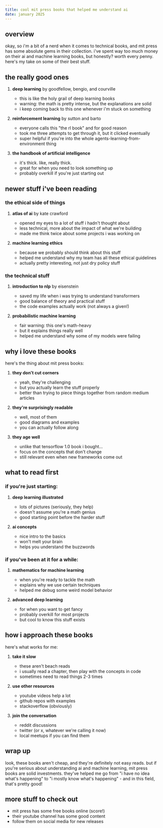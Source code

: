 ```yaml
---
title: cool mit press books that helped me understand ai
date: january 2025
---
```


## overview

okay, so i'm a bit of a nerd when it comes to technical books, and mit press has some absolute gems in their collection. i've spent way too much money on their ai and machine learning books, but honestly? worth every penny. here's my take on some of their best stuff.

## the really good ones

1. **deep learning** by goodfellow, bengio, and courville
   - this is like the holy grail of deep learning books
   - warning: the math is pretty intense, but the explanations are solid
   - i keep coming back to this one whenever i'm stuck on something

2. **reinforcement learning** by sutton and barto
   - everyone calls this "the rl book" and for good reason
   - took me three attempts to get through it, but it clicked eventually
   - super helpful if you're into the whole agents-learning-from-environment thing

3. **the handbook of artificial intelligence**
   - it's thick. like, really thick.
   - great for when you need to look something up
   - probably overkill if you're just starting out

## newer stuff i've been reading

### the ethical side of things

1. **atlas of ai** by kate crawford
   - opened my eyes to a lot of stuff i hadn't thought about
   - less technical, more about the impact of what we're building
   - made me think twice about some projects i was working on

2. **machine learning ethics**
   - because we probably should think about this stuff
   - helped me understand why my team has all these ethical guidelines
   - actually pretty interesting, not just dry policy stuff

### the technical stuff

1. **introduction to nlp** by eisenstein
   - saved my life when i was trying to understand transformers
   - good balance of theory and practical stuff
   - the code examples actually work (not always a given!)

2. **probabilistic machine learning**
   - fair warning: this one's math-heavy
   - but it explains things really well
   - helped me understand why some of my models were failing

## why i love these books

here's the thing about mit press books:

1. **they don't cut corners**
   - yeah, they're challenging
   - but you actually learn the stuff properly
   - better than trying to piece things together from random medium articles

2. **they're surprisingly readable**
   - well, most of them
   - good diagrams and examples
   - you can actually follow along

3. **they age well**
   - unlike that tensorflow 1.0 book i bought...
   - focus on the concepts that don't change
   - still relevant even when new frameworks come out

## what to read first

### if you're just starting:

1. **deep learning illustrated**
   - lots of pictures (seriously, they help)
   - doesn't assume you're a math genius
   - good starting point before the harder stuff

2. **ai concepts**
   - nice intro to the basics
   - won't melt your brain
   - helps you understand the buzzwords

### if you've been at it for a while:

1. **mathematics for machine learning**
   - when you're ready to tackle the math
   - explains why we use certain techniques
   - helped me debug some weird model behavior

2. **advanced deep learning**
   - for when you want to get fancy
   - probably overkill for most projects
   - but cool to know this stuff exists

## how i approach these books

here's what works for me:

1. **take it slow**
   - these aren't beach reads
   - i usually read a chapter, then play with the concepts in code
   - sometimes need to read things 2-3 times

2. **use other resources**
   - youtube videos help a lot
   - github repos with examples
   - stackoverflow (obviously)

3. **join the conversation**
   - reddit discussions
   - twitter (or x, whatever we're calling it now)
   - local meetups if you can find them

## wrap up

look, these books aren't cheap, and they're definitely not easy reads. but if you're serious about understanding ai and machine learning, mit press books are solid investments. they've helped me go from "i have no idea what's happening" to "i mostly know what's happening" - and in this field, that's pretty good!

## more stuff to check out

- mit press has some free books online (score!)
- their youtube channel has some good content
- follow them on social media for new releases 